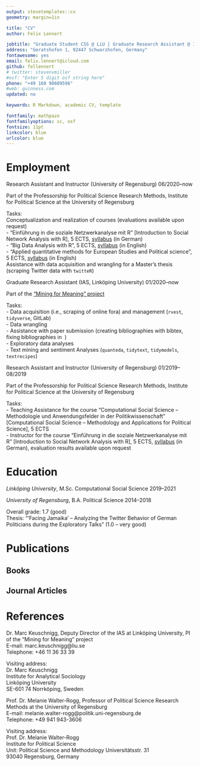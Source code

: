 ```yaml
---
output: stevetemplates::cv
geometry: margin=1in

title: "CV"
author: Felix Lennert

jobtitle: "Graduate Student CSS @ LiU | Graduate Research Assistant @ IAS | Instructor @ UR"
address: "Geratshofen 1, 92447 Schwarzhofen, Germany"
fontawesome: yes
email: felix.lennert@icloud.com
github: fellennert
# twitter: stevenvmiller
#osf: "Enter 5 digit osf string here"
phone: "+49 160 90609596"
#web: guinness.com
updated: no

keywords: R Markdown, academic CV, template

fontfamily: mathpazo
fontfamilyoptions: sc, osf
fontsize: 11pt
linkcolor: blue
urlcolor: blue
---
```


# Employment

Research Assistant and Instructor (University of Regensburg) \hfill 06/2020--now

\small
Part of the Professorship for Political Science Research Methods, Institute for Political Science at the University of Regensburg

Tasks:  
Conceptualization and realization of courses (evaluations available upon request)  
- "Einführung in die soziale Netzwerkanalyse mit R" [Introduction to Social Network Analysis with R], 5 ECTS,  [syllabus](https://github.com/fellennert/for_cv/blob/main/syllabus_sna_summer2020.pdf) (in German)  
- "Big Data Analysis with R", 5 ECTS, [syllabus](https://github.com/fellennert/for_cv/blob/main/syllabus_bdawr_winter2020.pdf) (in English)  
- "Applied quantitative methods for European Studies and Political science", 5 ECTS, [syllabus](https://github.com/fellennert/for_cv/blob/main/syllabus_applied_methods_winter2020.pdf) (in English)  
Assistance with data acquisition and wrangling for a Master's thesis (scraping Twitter data with `twitteR`)

\normalsize 
Graduate Research Assistant (IAS, Linköping University) \hfill 01/2020--now

\small
Part of the ["Mining for Meaning" project](URL: https://liu.se/en/research/computational-text-analysis)

Tasks:  
- Data acquisition (i.e., scraping of online fora) and management (`rvest`, `tidyverse`, GitLab)  
- Data wrangling  
- Assistance with paper submission (creating bibliographies with bibtex, fixing bibliographies in \LaTeX\ )  
- Exploratory data analyses  
- Text mining and sentiment Analyses (`quanteda`, `tidytext`, `tidymodels`, `textrecipes`)

\normalsize
Research Assistant and Instructor (University of Regensburg) \hfill 01/2019--08/2019

\small
Part of the Professorship for Political Science Research Methods, Institute for Political Science at the University of Regensburg

Tasks:  
- Teaching Assistance for the course "Computational Social Science -- Methodologie und Anwendungsfelder in der Politikwissenschaft" [Computational Social Science -- Methodology and Applications for Political Science], 5 ECTS  
- Instructor for the course "Einführung in die soziale Netzwerkanalyse mit R" [Introduction to Social Network Analysis with R], 5 ECTS, [syllabus](https://github.com/fellennert/for_cv/blob/main/syllabus_sna_summer2019.pdf) (in German), evaluation results available upon request
\normalsize

# Education

*Linköping University*, M.Sc. Computational Social Science  \hfill 2019--2021

*University of Regensburg*, B.A. Political Science \hfill 2014--2018

\small
Overall grade: 1.7 (good)  
Thesis: "'Facing Jamaika' -- Analyzing the Twitter Behavior of German Politicians during the Exploratory Talks" (1.0 -- very good)

# Publications

## Books



## Journal Articles



# References

Dr. Marc Keuschnigg, Deputy Director of the IAS at Linköping University, PI of the "Mining for Meaning" project  
E-mail: marc.keuschnigg@liu.se  
Telephone: +46 11 36 33 39

Visiting address:  
Dr. Marc Keuschnigg  
Institute for Analytical Sociology  
Linköping University  
SE-601 74 Norrköping, Sweden

Prof. Dr. Melanie Walter-Rogg, Professor of Political Science Research Methods at the University of Regensburg  
E-mail: melanie.walter-rogg@politik.uni-regensburg.de  
Telephone: +49 941 943-3606  

Visiting address:  
Prof. Dr. Melanie Walter-Rogg  
Institute for Political Science  
Unit: Political Science and Methodology
Universitätsstr. 31  
93040 Regensburg, Germany